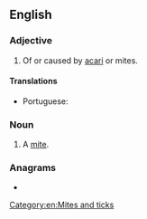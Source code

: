 ==English==

===Adjective===
{{en-adj|-}}

# {{lb|en|medicine}} Of or caused by [[acarus|acari]] or mites.
#: {{ux|en|'''acarine''' diseases}}

====Translations====
{{trans-top|relating to or caused by acari}}
* Portuguese: {{t|pt|acarino}}
{{trans-mid}}
{{trans-bottom}}

===Noun===
{{en-noun}}

# {{lb|en|zoology}} A [[mite]].

===Anagrams===
* {{anagrams|en|a=aaceinr|carinae}}

[[Category:en:Mites and ticks]]
